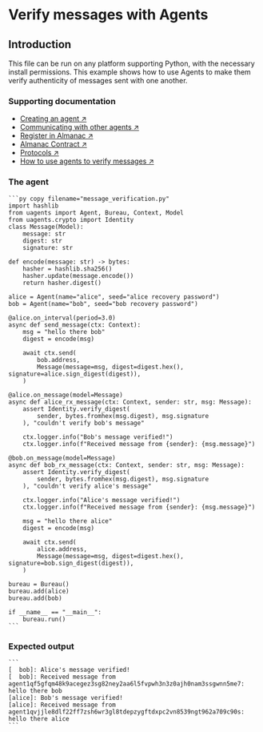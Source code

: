 # Verify messages with Agents

## Introduction

This file can be run on any platform supporting Python, with the necessary install permissions.
This example shows how to use Agents to make them verify authenticity of messages sent with one another.

### Supporting documentation

- [Creating an agent ↗️](/guides/agents/create-a-uagent)
- [Communicating with other agents ↗️](/guides/agents/communicating-with-other-agents)
- [Register in Almanac ↗️](/guides/agents/register-in-almanac)
- [Almanac Contract ↗️](/references/contracts/uagents-almanac/almanac-overview)
- [Protocols ↗️](/references/uagents/uagents-protocols/agent-protocols)
- [How to use agents to verify messages ↗️](/guides/agents/advanced/message-verification)

### The agent

    ```py copy filename="message_verification.py"
    import hashlib
    from uagents import Agent, Bureau, Context, Model
    from uagents.crypto import Identity
    class Message(Model):
        message: str
        digest: str
        signature: str

    def encode(message: str) -> bytes:
        hasher = hashlib.sha256()
        hasher.update(message.encode())
        return hasher.digest()

    alice = Agent(name="alice", seed="alice recovery password")
    bob = Agent(name="bob", seed="bob recovery password")

    @alice.on_interval(period=3.0)
    async def send_message(ctx: Context):
        msg = "hello there bob"
        digest = encode(msg)

        await ctx.send(
            bob.address,
            Message(message=msg, digest=digest.hex(), signature=alice.sign_digest(digest)),
        )

    @alice.on_message(model=Message)
    async def alice_rx_message(ctx: Context, sender: str, msg: Message):
        assert Identity.verify_digest(
            sender, bytes.fromhex(msg.digest), msg.signature
        ), "couldn't verify bob's message"

        ctx.logger.info("Bob's message verified!")
        ctx.logger.info(f"Received message from {sender}: {msg.message}")

    @bob.on_message(model=Message)
    async def bob_rx_message(ctx: Context, sender: str, msg: Message):
        assert Identity.verify_digest(
            sender, bytes.fromhex(msg.digest), msg.signature
        ), "couldn't verify alice's message"

        ctx.logger.info("Alice's message verified!")
        ctx.logger.info(f"Received message from {sender}: {msg.message}")

        msg = "hello there alice"
        digest = encode(msg)

        await ctx.send(
            alice.address,
            Message(message=msg, digest=digest.hex(), signature=bob.sign_digest(digest)),
        )

    bureau = Bureau()
    bureau.add(alice)
    bureau.add(bob)

    if __name__ == "__main__":
        bureau.run()
    ```

### Expected output

    ```
    [  bob]: Alice's message verified!
    [  bob]: Received message from agent1qf5gfqm48k9acegez3sg82ney2aa6l5fvpwh3n3z0ajh0nam3ssgwnn5me7: hello there bob
    [alice]: Bob's message verified!
    [alice]: Received message from agent1qvjjle8dlf22ff7zsh6wr3gl8tdepzygftdxpc2vn8539ngt962a709c90s: hello there alice
    ```